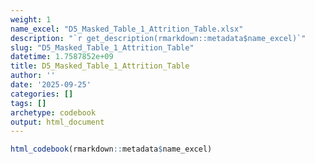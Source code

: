 ```yaml
---
weight: 1
name_excel: "D5_Masked_Table_1_Attrition_Table.xlsx"
description: "`r get_description(rmarkdown::metadata$name_excel)`"
slug: "D5_Masked_Table_1_Attrition_Table"
datetime: 1.7587852e+09
title: D5_Masked_Table_1_Attrition_Table
author: ''
date: '2025-09-25'
categories: []
tags: []
archetype: codebook
output: html_document
---
```


```r
html_codebook(rmarkdown::metadata$name_excel)
```
